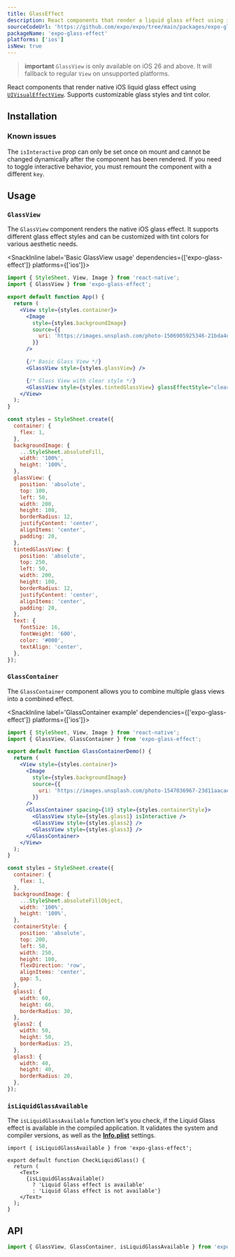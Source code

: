 ```yaml
---
title: GlassEffect
description: React components that render a liquid glass effect using iOS's native UIVisualEffectView.
sourceCodeUrl: 'https://github.com/expo/expo/tree/main/packages/expo-glass-effect'
packageName: 'expo-glass-effect'
platforms: ['ios']
isNew: true
---
```



> **important** `GlassView` is only available on iOS 26 and above. It will fallback to regular `View` on unsupported platforms.

React components that render native iOS liquid glass effect using [`UIVisualEffectView`](https://developer.apple.com/documentation/uikit/uivisualeffectview). Supports customizable glass styles and tint color.

## Installation

<APIInstallSection />

### Known issues

The `isInteractive` prop can only be set once on mount and cannot be changed dynamically after the component has been rendered. If you need to toggle interactive behavior, you must remount the component with a different `key`.

## Usage

### `GlassView`

The `GlassView` component renders the native iOS glass effect. It supports different glass effect styles and can be customized with tint colors for various aesthetic needs.

<SnackInline label='Basic GlassView usage' dependencies={['expo-glass-effect']} platforms={['ios']}>

```jsx
import { StyleSheet, View, Image } from 'react-native';
import { GlassView } from 'expo-glass-effect';

export default function App() {
  return (
    <View style={styles.container}>
      <Image
        style={styles.backgroundImage}
        source={{
          uri: 'https://images.unsplash.com/photo-1506905925346-21bda4d32df4?w=400&h=400&fit=crop',
        }}
      />

      {/* Basic Glass View */}
      <GlassView style={styles.glassView} />

      {/* Glass View with clear style */}
      <GlassView style={styles.tintedGlassView} glassEffectStyle="clear" />
    </View>
  );
}

const styles = StyleSheet.create({
  container: {
    flex: 1,
  },
  backgroundImage: {
    ...StyleSheet.absoluteFill,
    width: '100%',
    height: '100%',
  },
  glassView: {
    position: 'absolute',
    top: 100,
    left: 50,
    width: 200,
    height: 100,
    borderRadius: 12,
    justifyContent: 'center',
    alignItems: 'center',
    padding: 20,
  },
  tintedGlassView: {
    position: 'absolute',
    top: 250,
    left: 50,
    width: 200,
    height: 100,
    borderRadius: 12,
    justifyContent: 'center',
    alignItems: 'center',
    padding: 20,
  },
  text: {
    fontSize: 16,
    fontWeight: '600',
    color: '#000',
    textAlign: 'center',
  },
});
```

</SnackInline>

### `GlassContainer`

The `GlassContainer` component allows you to combine multiple glass views into a combined effect.

<SnackInline label='GlassContainer example' dependencies={['expo-glass-effect']} platforms={['ios']}>

```jsx
import { StyleSheet, View, Image } from 'react-native';
import { GlassView, GlassContainer } from 'expo-glass-effect';

export default function GlassContainerDemo() {
  return (
    <View style={styles.container}>
      <Image
        style={styles.backgroundImage}
        source={{
          uri: 'https://images.unsplash.com/photo-1547036967-23d11aacaee0?w=400&h=600&fit=crop',
        }}
      />
      <GlassContainer spacing={10} style={styles.containerStyle}>
        <GlassView style={styles.glass1} isInteractive />
        <GlassView style={styles.glass2} />
        <GlassView style={styles.glass3} />
      </GlassContainer>
    </View>
  );
}

const styles = StyleSheet.create({
  container: {
    flex: 1,
  },
  backgroundImage: {
    ...StyleSheet.absoluteFillObject,
    width: '100%',
    height: '100%',
  },
  containerStyle: {
    position: 'absolute',
    top: 200,
    left: 50,
    width: 250,
    height: 100,
    flexDirection: 'row',
    alignItems: 'center',
    gap: 5,
  },
  glass1: {
    width: 60,
    height: 60,
    borderRadius: 30,
  },
  glass2: {
    width: 50,
    height: 50,
    borderRadius: 25,
  },
  glass3: {
    width: 40,
    height: 40,
    borderRadius: 20,
  },
});
```

</SnackInline>

### `isLiquidGlassAvailable`

The `isLiquidGlassAvailable` function let's you check, if the Liquid Glass effect is available in the compiled application.
It validates the system and compiler versions, as well as the [**Info.plist**](https://developer.apple.com/documentation/BundleResources/Information-Property-List/UIDesignRequiresCompatibility) settings.

```tsx
import { isLiquidGlassAvailable } from 'expo-glass-effect';

export default function CheckLiquidGlass() {
  return (
    <Text>
      {isLiquidGlassAvailable()
        ? 'Liquid Glass effect is available'
        : 'Liquid Glass effect is not available'}
    </Text>
  );
}
```

## API

```js
import { GlassView, GlassContainer, isLiquidGlassAvailable } from 'expo-glass-effect';
```

<APISection packageName="expo-glass-effect" />
